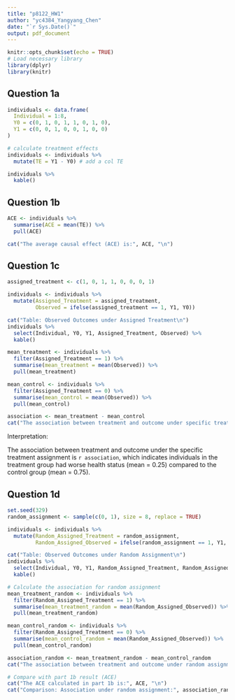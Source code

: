 ```yaml
---
title: "p8122_HW1"
author: "yc4384_Yangyang_Chen"
date: "`r Sys.Date()`"
output: pdf_document
---
```


```r
knitr::opts_chunk$set(echo = TRUE)
# Load necessary library
library(dplyr)
library(knitr)
```

## Question 1a
```r
individuals <- data.frame(
  Individual = 1:8,
  Y0 = c(0, 1, 0, 1, 1, 0, 1, 0), 
  Y1 = c(0, 0, 1, 0, 0, 1, 0, 0)
)

# calculate treatment effects
individuals <- individuals %>%
  mutate(TE = Y1 - Y0) # add a col TE

individuals %>%
  kable()
```

## Question 1b
```r
ACE <- individuals %>%
  summarise(ACE = mean(TE)) %>%
  pull(ACE)

cat("The average causal effect (ACE) is:", ACE, "\n")
```

## Question 1c
```r
assigned_treatment <- c(1, 0, 1, 1, 0, 0, 0, 1)

individuals <- individuals %>%
  mutate(Assigned_Treatment = assigned_treatment,
         Observed = ifelse(assigned_treatment == 1, Y1, Y0))

cat("Table: Observed Outcomes under Assigned Treatment\n")
individuals %>%
  select(Individual, Y0, Y1, Assigned_Treatment, Observed) %>%
  kable()

mean_treatment <- individuals %>%
  filter(Assigned_Treatment == 1) %>%
  summarise(mean_treatment = mean(Observed)) %>%
  pull(mean_treatment)

mean_control <- individuals %>%
  filter(Assigned_Treatment == 0) %>%
  summarise(mean_control = mean(Observed)) %>%
  pull(mean_control)

association <- mean_treatment - mean_control
cat("The association between treatment and outcome under specific treatment assignment is:", association, "\n")
```
Interpretation:

The association between treatment and outcome under the specific treatment assignment is `r association`, which indicates individuals in the treatment group had worse health status (mean = 0.25) compared to the control group (mean = 0.75).

## Question 1d
```r
set.seed(329) 
random_assignment <- sample(c(0, 1), size = 8, replace = TRUE)

individuals <- individuals %>%
  mutate(Random_Assigned_Treatment = random_assignment,
         Random_Assigned_Observed = ifelse(random_assignment == 1, Y1, Y0))

cat("Table: Observed Outcomes under Random Assignment\n")
individuals %>%
  select(Individual, Y0, Y1, Random_Assigned_Treatment, Random_Assigned_Observed) %>%
  kable()

# Calculate the association for random assignment
mean_treatment_random <- individuals %>%
  filter(Random_Assigned_Treatment == 1) %>%
  summarise(mean_treatment_random = mean(Random_Assigned_Observed)) %>%
  pull(mean_treatment_random)

mean_control_random <- individuals %>%
  filter(Random_Assigned_Treatment == 0) %>%
  summarise(mean_control_random = mean(Random_Assigned_Observed)) %>%
  pull(mean_control_random)

association_random <- mean_treatment_random - mean_control_random
cat("The association between treatment and outcome under random assignment is:", association_random, "\n")

# Compare with part 1b result (ACE)
cat("The ACE calculated in part 1b is:", ACE, "\n")
cat("Comparison: Association under random assignment:", association_random, "vs ACE:", ACE, "\n")
```



